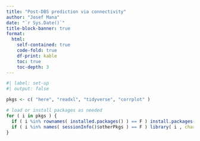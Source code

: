 ```yaml
---
title: "Post-DBS prediction via connectivity"
author: "Josef Mana"
date: "`r Sys.Date()`"
title-block-banner: true
format:
  html: 
    self-contained: true
    code-fold: true
    df-print: kable
    toc: true
    toc-depth: 3
---
```


```r
#| label: set-up
#| output: false

pkgs <- c( "here", "readxl", "tidyverse", "corrplot" )

# load or install packages as needed
for ( i in pkgs ) {
  if ( i %in% rownames( installed.packages() ) == F ) install.packages(i) # install if it is not installed yet
  if ( i %in% names( sessionInfo()$otherPkgs ) == F ) library( i , character.only = T ) # load if it is not loaded yet
}

```